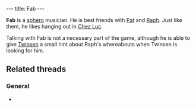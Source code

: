 ---
title: Fab
---

{{twinsunica import}}{{Infobox Character
 |image=Fab.jpg
 |race=Sphero
 |gender=Male
 |size=Small
 |age=Adult
 |magical=
 |lba1=
 |lba2=yes
 |occupation=
 |requires=
 |amount=
 |fam1=
 |fam2=
 |planet=
 |island=
 |building=
}}

'''Fab''' is a [[sphero]] musician. He is best friends with [[Pat]] and [[Raph]]. Just like them, he likes hanging out in [[Chez Luc]].

Talking with Fab is not a necessary part of the game, although he is able to give [[Twinsen]] a small hint about Raph's whereabouts when Twinsen is looking for him.

==Related threads==
===General===
* {{thread|id=8829|title=When We Was Fab}}

<!-- remove these category links when they're all automated by categorizers...
[[Category:Spheroes]]
[[Category:Male characters]]
[[Category:Small characters]]
[[Category:Adult characters]]
[[Category:Citadel Island inhabitants]] -->